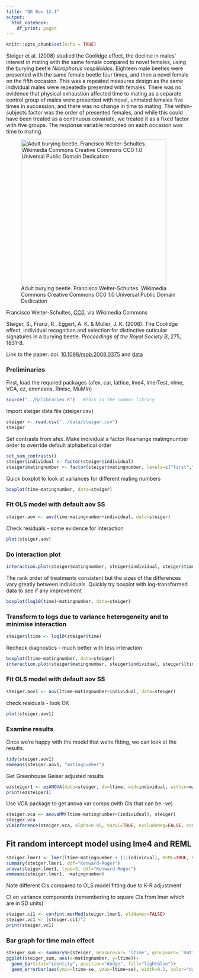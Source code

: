```yaml
---
title: "QK Box 12.1"
output:
  html_notebook:
    df_print: paged
---
```


```r
knitr::opts_chunk$set(echo = TRUE)
```

Steiger et al. (2008) studied the Coolidge effect, the decline in males' interest in mating with the same female compared to novel females, using the burying beetle *Nicrophorus vespilloides*. Eighteen male beetles were presented with the same female beetle four times, and then a novel female on the fifth occasion. This was a repeated measures design as the same individual males were repeatedly presented with females. There was no evidence that physical exhaustion affected time to mating as a separate control group of males were presented with novel, unmated females five times in succession, and there was no change in time to mating. The within-subjects factor was the order of presented females, and while this could have been treated as a continuous covariate, we treated it as a fixed factor with five groups. The response variable recorded on each occasion was time to mating.

![Adult burying beetle. Francisco Welter-Schultes. Wikimedia Commons Creative Commons CC0 1.0 Universal Public Domain Dedication](../media/Nicrophorus-vespilloides-04-fws.jpg){width="392"}

Francisco Welter-Schultes, [CC0](https://creativecommons.org/publicdomain/zero/1.0/deed.en), via Wikimedia Commons

Steiger, S., Franz, R., Eggert, A. K. & Muller, J. K. (2008). The Coolidge effect, individual recognition and selection for distinctive cuticular signatures in a burying beetle. *Proceedings of the Royal Society B*, 275, 1831-8.

Link to the paper: doi: [10.1098/rspb.2008.0375](https://doi.org/10.1098/rspb.2008.0375) and [data](http://rspb.royalsocietypublishing.org/content/suppl/2009/02/20/275.1645.1831.DC1.ht%20ml)

### Preliminaries

First, load the required packages (afex, car, lattice, lme4, lmerTest, nlme, VCA, ez, emmeans, Rmisc, MuMIn)

```r
source("../R/libraries.R")   #This is the common library
```

Import steiger data file (steiger.csv)

```r
steiger <- read.csv("../data/steiger.csv")
steiger
```

Set contrasts from afex. Make individual a factor Rearrange matingnumber order to override default alphabetical order

```r
set_sum_contrasts()
steiger$individual <- factor(steiger$individual)
steiger$matingnumber <- factor(steiger$matingnumber, levels=c("first","second","third","fourth","fifth"))
```

Quick boxplot to look at variances for different mating numbers

```r
boxplot(time~matingnumber, data=steiger)
```

### Fit OLS model with default aov SS

```r
steiger.aov <- aov(time~matingnumber+individual, data=steiger)
```

Check residuals - some evidence for interaction

```r
plot(steiger.aov)
```

### Do interaction plot

```r
interaction.plot(steiger$matingnumber, steiger$individual, steiger$time)
```

The rank order of treatments consistent but the sizes of the differences vary greatly between individuals. Quickly try boxplot with log-transformed data to see if any improvement

```r
boxplot(log10(time)~matingnumber, data=steiger)
```

### Transform to logs due to variance heterogeneity and to minimise interaction

```r
steiger$ltime <- log10(steiger$time)
```

Recheck diagnostics - much better with less interaction

```r
boxplot(ltime~matingnumber, data=steiger)
interaction.plot(steiger$matingnumber, steiger$individual, steiger$ltime)
```

### Fit OLS model with default aov SS

```r
steiger.aov1 <- aov(ltime~matingnumber+individual, data=steiger)
```

check residuals - look OK

```r
plot(steiger.aov1)
```

### Examine results

Once we're happy with the model that we're fitting, we can look at the results.

```r
tidy(steiger.aov1)
emmeans(steiger.aov1, "matingnumber")
```

Get Greenhouse Geiser adjusted results

```r
ezsteiger1 <- ezANOVA(data=steiger, dv=ltime, wid=individual, within=matingnumber, type=3, detailed=TRUE)
print(ezsteiger1)
```

Use VCA package to get anova var comps (with CIs that can be -ve)

```r
steiger.vca <- anovaMM(ltime~matingnumber+(individual), steiger)
steiger.vca
VCAinference(steiger.vca, alpha=0.05, VarVC=TRUE, excludeNeg=FALSE, constrainCI=FALSE)
```

## Fit random intercept model using lme4 and REML

```r
steiger.lmer1 <- lmer(ltime~matingnumber + (1|individual), REML=TRUE, steiger)
summary(steiger.lmer1, ddf="Kenward-Roger")
anova(steiger.lmer1, type=3, ddf="Kenward-Roger")
emmeans(steiger.lmer1, ~matingnumber)
```

Note different CIs compared to OLS model fitting due to K-R adjustment

CI on variance components (remembering to square CIs from lmer which are in SD units)

```r
steiger.ci1 <- confint.merMod(steiger.lmer1, oldNames=FALSE)
steiger.vc1 <- (steiger.ci1)^2
print(steiger.vc1)
```

### Bar graph for time main effect

```r
steiger_sum <- summarySE(steiger, measurevar= 'ltime', groupvars= 'matingnumber')
ggplot(steiger_sum, aes(x=matingnumber, y=ltime))+
  geom_bar(stat="identity", position="dodge", fill="lightblue")+
  geom_errorbar(aes(ymin=ltime-se, ymax=ltime+se), width=0.3, color="darkblue")
```
